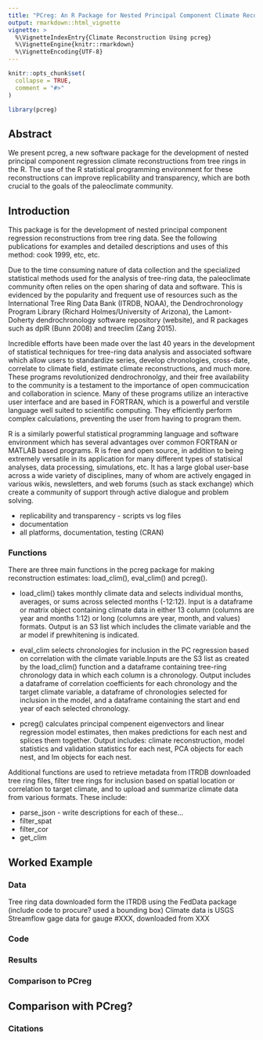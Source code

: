 ```yaml
---
title: "PCreg: An R Package for Nested Principal Component Climate Reconstructions"
output: rmarkdown::html_vignette
vignette: >
  %\VignetteIndexEntry{Climate Reconstruction Using pcreg}
  %\VignetteEngine{knitr::rmarkdown}
  %\VignetteEncoding{UTF-8}
---
```


```r
knitr::opts_chunk$set(
  collapse = TRUE,
  comment = "#>"
)
```

```r
library(pcreg)
```

## Abstract
We present pcreg, a new software package for the development of nested principal component regression climate reconstructions from tree rings in the R. The use of the R statistical programming environment for these reconstructions can improve replicability and transparency, which are both crucial to the goals of the paleoclimate community. 

## Introduction

This package is for the development of nested principal component regression reconstructions from tree ring data. See the following publications for examples and detailed descriptions and uses of this method: cook 1999, etc, etc.

Due to the time consuming nature of data collection and the specialized statistical methods used for the analysis of tree-ring data, the paleoclimate community often relies on the open sharing of data and software. This is evidenced by the popularity and frequent use of resources such as the International Tree Ring Data Bank (ITRDB, NOAA), the Dendrochronology Program Library (Richard Holmes/University of Arizona), the Lamont-Doherty dendrochronology software repository (website), and R packages such as dplR (Bunn 2008) and treeclim (Zang 2015). 

Incredible efforts have been made over the last 40 years in the development of statistical techniques for tree-ring data analysis and associated software which allow users to standardize series, develop chronologies, cross-date, correlate to climate field, estimate climate reconstructions, and much more. These programs revolutionized dendrochronolgy, and their free availability to the community is a testament to the importance of open commucication and collaboration in science. Many of these programs utilize an interactive user interface and are based in FORTRAN, which is a powerful and verstile language well suited to scientific computing. They efficiently perform complex calculations, preventing the user from having to program them.

R is a similarly powerful statistical programming language and software environment which has several advantages over common FORTRAN or MATLAB based programs. R is free and open source, in addition to being extremely versatile in its application for many different types of statisical analyses, data processing, simulations, etc. It has a large global user-base across a wide variety of disciplines, many of whom are actively engaged in various wikis, newsletters, and web forums (such as stack exchange) which create a community of support through active dialogue and problem solving. 

- replicability and transparency - scripts vs log files
- documentation
- all platforms, documentation, testing (CRAN)


### Functions

There are three main functions in the pcreg package for making reconstruction estimates: load_clim(), eval_clim() and pcreg().

* load_clim() takes monthly climate data and selects individual months, averages, or sums across selected months (-12:12). Input is a dataframe or matrix object containing climate data in either 13 column (columns are year and months 1:12) or long (columns are year, month, and values) formats. Output is an S3 list which includes the climate variable and the ar model if prewhitening is indicated.

* eval_clim selects chronologies for inclusion in the PC regression based on correlation with the climate variable.Inputs are the S3 list as created by the load_clim() function and a dataframe containing tree-ring chronology data in which each column is a chronology. Output includes a dataframe of correlation coefficients for each chronology and the target climate variable, a dataframe of chronologies selected for inclusion in the model, and a dataframe containing the start and end year of each selected chronology. 

* pcreg() calculates principal compenent eigenvectors and linear regression model estimates, then makes predictions for each nest and splices them together. Output includes: climate reconstruction, model statistics and validation statistics for each nest, PCA objects for each nest, and lm objects for each nest.  

Additional functions are used to retrieve metadata from ITRDB downloaded tree ring files, filter tree rings for inclusion based on spatial location or correlation to target climate, and to upload and summarize climate data from various formats. These include:

* parse_json - write descriptions for each of these...
* filter_spat
* filter_cor
* get_clim


## Worked Example
### Data
Tree ring data downloaded form the ITRDB using the FedData package (include code to procure? used a bounding box)
Climate data is USGS Streamflow gage data for gauge #XXX, downloaded from XXX 

### Code

### Results

### Comparison to PCreg


## Comparison with PCreg?
### Citations

